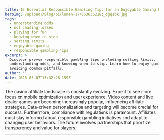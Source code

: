 ```yaml
---
title: 15 Essential Responsible Gambling Tips for an Enjoyable Gaming Experience
heroImg: /uploads/Blog/piclumen-1746636362182_dgqsbk.jpg
tags:
  - understanding odds
  - not chasing losses
  - playing for fun
  - knowing when to stop
  - setting limits
  - enjoyable gaming
  - responsible gambling tips
excerpt: >
  Discover proven responsible gambling tips including setting limits,
  understanding odds, and knowing when to stop. Learn how to enjoy gaming while
  avoiding common pitfalls.
author: ''
date: 2025-05-07T15:32:28.159Z
---
```


The casino affiliate landscape is constantly evolving. Expect to see more focus on mobile optimization and user experience. Video content and live dealer games are becoming increasingly popular, influencing affiliate strategies. Data-driven personalization and targeting will become crucial for success. Furthermore, compliance with regulations is paramount. Affiliates must stay informed about responsible gambling initiatives and adapt to changing user behaviors. The future involves partnerships that prioritize transparency and value for players.

***
